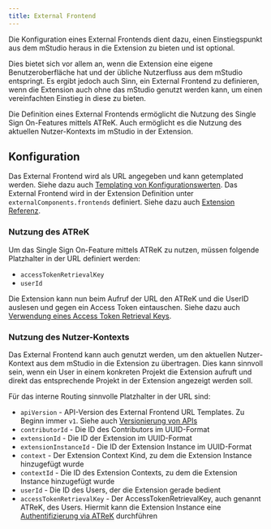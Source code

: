 ```yaml
---
title: External Frontend
---
```


Die Konfiguration eines External Frontends dient dazu,
einen Einstiegspunkt aus dem mStudio heraus in die Extension zu bieten und ist optional.

Dies bietet sich vor allem an, wenn die Extension eine eigene Benutzeroberfläche hat
und der übliche Nutzerfluss aus dem mStudio entspringt.
Es ergibt jedoch auch Sinn, ein External Frontend zu definieren,
wenn die Extension auch ohne das mStudio genutzt werden kann, um einen vereinfachten Einstieg in diese zu bieten.

Die Definition eines External Frontends ermöglicht die Nutzung des Single Sign On-Features mittels ATReK.
Auch ermöglicht es die Nutzung des aktuellen Nutzer-Kontexts im mStudio in der Extension.

## Konfiguration

Das External Frontend wird als URL angegeben und kann getemplated werden.
Siehe dazu auch [Templating von Konfigurationswerten](../templating).
Das External Frontend wird in der Extension Definition unter `externalComponents.frontends` definiert.
Siehe dazu auch [Extension Referenz](../../../reference/extensions).

### Nutzung des ATReK

Um das Single Sign On-Feature mittels ATReK zu nutzen, müssen folgende Platzhalter in der URL definiert werden:

- `accessTokenRetrievalKey`
- `userId`

Die Extension kann nun beim Aufruf der URL den ATReK und die UserID auslesen und gegen ein Access Token eintauschen.
Siehe dazu auch [Verwendung eines Access Token Retrieval Keys](../../../reference/api#verwendung-eines-access-token-retrieval-keys).

### Nutzung des Nutzer-Kontexts

Das External Frontend kann auch genutzt werden,
um den aktuellen Nutzer-Kontext aus dem mStudio in die Extension zu übertragen.
Dies kann sinnvoll sein, wenn ein User in einem konkreten Projekt die Extension aufruft
und direkt das entsprechende Projekt in der Extension angezeigt werden soll.

Für das interne Routing sinnvolle Platzhalter in der URL sind:

- `apiVersion` - API-Version des External Frontend URL Templates. Zu Beginn immer `v1`. Siehe auch [Versionierung von APIs](../api-versioning)
- `contributorId` - Die ID des Contributors im UUID-Format
- `extensionId` - Die ID der Extension im UUID-Format
- `extensionInstanceId` - Die ID der Extension Instance im UUID-Format
- `context` - Der Extension Context Kind, zu dem die Extension Instance hinzugefügt wurde
- `contextId` - Die ID des Extension Contexts, zu dem die Extension Instance hinzugefügt wurde
- `userId` - Die ID des Users, der die Extension gerade bedient
- `accessTokenRetrievalKey` - Der AccessTokenRetrievalKey, auch genannt ATReK, des Users. Hiermit kann die Extension Instance eine [Authentifizierung via ATReK](../../overview/concepts/authentication#access-token-retrieval-key) durchführen
